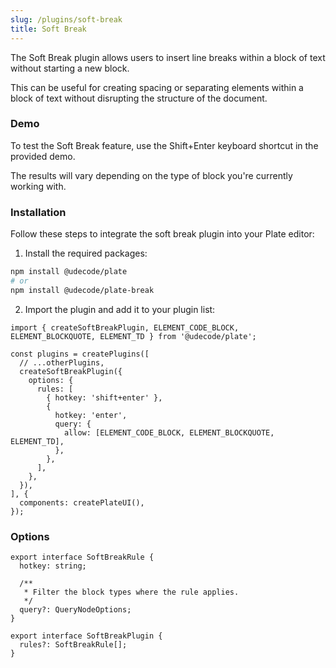 ```yaml
---
slug: /plugins/soft-break
title: Soft Break
---
```


The Soft Break plugin allows users to insert line breaks within a block of text without starting a new block.

This can be useful for creating spacing or separating elements within a block of text without disrupting the structure of the document.

### Demo

To test the Soft Break feature, use the Shift+Enter keyboard shortcut in the provided demo.

The results will vary depending on the type of block you're currently working with.




<SoftBreakSandpack />

### Installation

Follow these steps to integrate the soft break plugin into your Plate editor:

1. Install the required packages:

```bash npm2yarn
npm install @udecode/plate
# or
npm install @udecode/plate-break
```

2. Import the plugin and add it to your plugin list:

```tsx
import { createSoftBreakPlugin, ELEMENT_CODE_BLOCK, ELEMENT_BLOCKQUOTE, ELEMENT_TD } from '@udecode/plate';

const plugins = createPlugins([
  // ...otherPlugins,
  createSoftBreakPlugin({
    options: {
      rules: [
        { hotkey: 'shift+enter' },
        {
          hotkey: 'enter',
          query: {
            allow: [ELEMENT_CODE_BLOCK, ELEMENT_BLOCKQUOTE, ELEMENT_TD],
          },
        },
      ],
    },
  }),
], {
  components: createPlateUI(),
});
```

### Options

```tsx
export interface SoftBreakRule {
  hotkey: string;

  /**
   * Filter the block types where the rule applies.
   */
  query?: QueryNodeOptions;
}

export interface SoftBreakPlugin {
  rules?: SoftBreakRule[];
}
```
